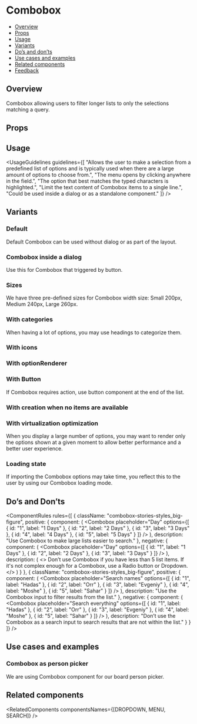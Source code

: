 
<Meta of={ComboboxStories} />

# Combobox

- [Overview](#overview)
- [Props](#props)
- [Usage](#usage)
- [Variants](#variants)
- [Do’s and don’ts](#dos-and-donts)
- [Use cases and examples](#use-cases-and-examples)
- [Related components](#related-components)
- [Feedback](#feedback)

## Overview

Combobox allowing users to filter longer lists to only the selections matching a query.

<Canvas>
  <Story of={ComboboxStories.Overview} />
</Canvas>

## Props

<PropsTable />

## Usage

<UsageGuidelines
  guidelines={[
    "Allows the user to make a selection from a predefined list of options and is typically used when there are a large amount of options to choose from.",
    "The menu opens by clicking anywhere in the field.",
    "The option that best matches the typed characters is highlighted.",
    "Limit the text content of Combobox items to a single line.",
    "Could be used inside a dialog or as a standalone component."
  ]}
/>

<TipOtherComponents />

## Variants

### Default

Default Combobox can be used without dialog or as part of the layout.

<Canvas>
  <Story of={ComboboxStories.Default} />
</Canvas>

### Combobox inside a dialog

Use this for Combobox that triggered by button.

<Canvas>
  <Story of={ComboboxStories.ComboboxInsideADialog} />
</Canvas>

### Sizes

We have three pre-defined sizes for Combobox width size: Small 200px, Medium 240px, Large 260px.

<Canvas>
  <Story of={ComboboxStories.Sizes} />
</Canvas>

### With categories

When having a lot of options, you may use headings to categorize them.

<Canvas>
  <Story of={ComboboxStories.WithCategories} />
</Canvas>

### With icons

<Canvas>
  <Story of={ComboboxStories.WithIcons} />
</Canvas>

### With optionRenderer

<Canvas>
  <Story of={ComboboxStories.WithOptionRenderer} />
</Canvas>

### With Button

If Combobox requires action, use button component at the end of the list.

<Canvas>
  <Story of={ComboboxStories.WithButton} />
</Canvas>

### With creation when no items are available

<Canvas>
  <Story of={ComboboxStories.WithCreation} />
</Canvas>

### With virtualization optimization

When you display a large number of options, you may want to render only the options shown at a given moment to allow better performance and a
better user experience.

<Canvas>
  <Story of={ComboboxStories.WithVirtualizationOptimization} />
</Canvas>

### Loading state

If importing the Combobox options may take time, you reflect this to the user by using our Combobox loading mode.

<Canvas>
  <Story of={ComboboxStories.LoadingState} />
</Canvas>

## Do’s and Don’ts

<ComponentRules
  rules={[
    {
      className: "combobox-stories-styles_big-figure",
      positive: {
        component: (
          <DialogContentContainer>
            <Combobox
              placeholder="Day"
              options={[
                { id: "1", label: "1 Days" },
                { id: "2", label: "2 Days" },
                { id: "3", label: "3 Days" },
                { id: "4", label: "4 Days" },
                { id: "5", label: "5 Days" }
              ]}
            />
          </DialogContentContainer>
        ),
        description: "Use Combobox to make large lists easier to search."
      },
      negative: {
        component: (
          <DialogContentContainer>
            <Combobox
              placeholder="Day"
              options={[
                { id: "1", label: "1 Days" },
                { id: "2", label: "2 Days" },
                { id: "3", label: "3 Days" }
              ]}
            />
          </DialogContentContainer>
        ),
        description: (
          <>
            Don’t use Combobox if you have less than 5 list items. If it's not complex enough for a Combobox, use a
            <Link href="/?path=/docs/inputs-radiobutton--docs">Radio button</Link>
            or
            <Link href="/?path=/docs/inputs-dropdown--docs">Dropdown.</Link>
          </>
        )
      }
    },
    {
      className: "combobox-stories-styles_big-figure",
      positive: {
        component: (
          <DialogContentContainer>
            <Combobox
              placeholder="Search names"
              options={[
                { id: "1", label: "Hadas" },
                { id: "2", label: "Orr" },
                { id: "3", label: "Evgeniy" },
                { id: "4", label: "Moshe" },
                { id: "5", label: "Sahar" }
              ]}
            />
          </DialogContentContainer>
        ),
        description: "Use the Combobox input to filter results from the list."
      },
      negative: {
        component: (
          <DialogContentContainer>
            <Combobox
              placeholder="Search everything"
              options={[
                { id: "1", label: "Hadas" },
                { id: "2", label: "Orr" },
                { id: "3", label: "Evgeniy" },
                { id: "4", label: "Moshe" },
                { id: "5", label: "Sahar" }
              ]}
            />
          </DialogContentContainer>
        ),
        description: "Don’t use the Combobox as a search input to search results that are not within the list."
      }
    }
  ]}
/>

## Use cases and examples

### Combobox as person picker

We are using Combobox component for our board person picker.

<Canvas>
  <Story of={ComboboxStories.ComboboxAsPersonPicker} />
</Canvas>

## Related components

<RelatedComponents componentsNames={[DROPDOWN, MENU, SEARCH]} />
